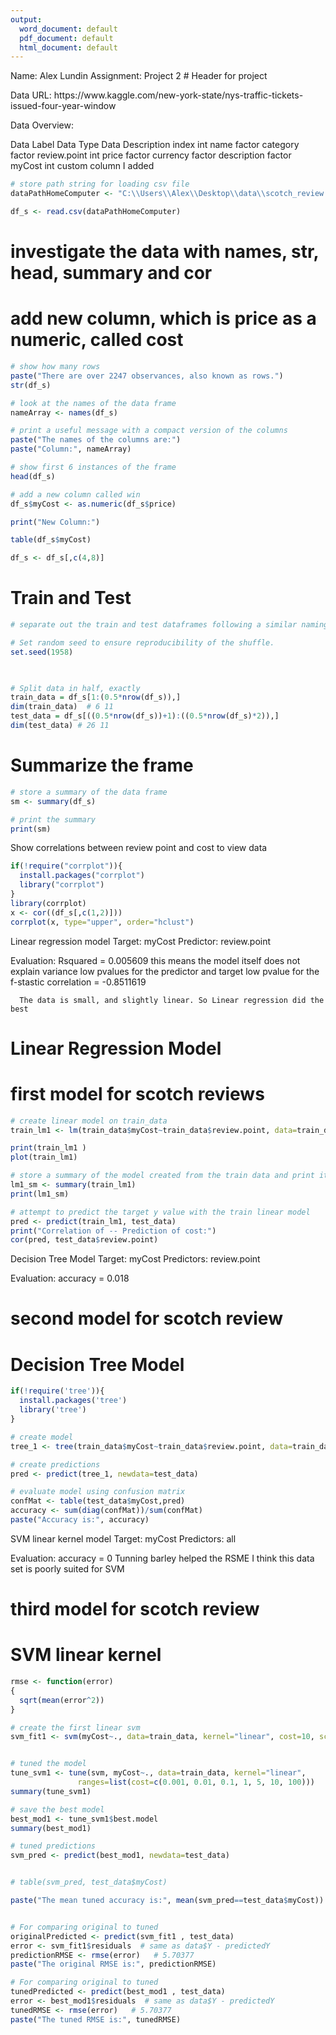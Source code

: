 ```yaml
---
output:
  word_document: default
  pdf_document: default
  html_document: default
---
```


Name: Alex Lundin
Assignment: Project 2
# Header for project

Data URL:
https://www.kaggle.com/new-york-state/nys-traffic-tickets-issued-four-year-window

Data Overview:

Data Label 			Data Type 					Data Description
	index         int
	name	        factor
	category	    factor
	review.point	int
	price	        factor
	currency	    factor
	description   factor
	myCost        int                 custom column I added

												        
```r
# store path string for loading csv file
dataPathHomeComputer <- "C:\\Users\\Alex\\Desktop\\data\\scotch_review.csv"

df_s <- read.csv(dataPathHomeComputer)
```

# investigate the data with names, str, head, summary and cor
# add new column, which is price as a numeric, called cost
```r
# show how many rows
paste("There are over 2247 observances, also known as rows.")
str(df_s)

# look at the names of the data frame
nameArray <- names(df_s)

# print a useful message with a compact version of the columns
paste("The names of the columns are:")
paste("Column:", nameArray)

# show first 6 instances of the frame
head(df_s)

# add a new column called win
df_s$myCost <- as.numeric(df_s$price)

print("New Column:")

table(df_s$myCost)

df_s <- df_s[,c(4,8)]

```

# Train and Test	
```r
# separate out the train and test dataframes following a similar naming convention of original frame

# Set random seed to ensure reproducibility of the shuffle.
set.seed(1958)


 
# Split data in half, exactly
train_data = df_s[1:(0.5*nrow(df_s)),]
dim(train_data)  # 6 11
test_data = df_s[((0.5*nrow(df_s))+1):((0.5*nrow(df_s)*2)),]
dim(test_data) # 26 11

```




# Summarize the frame

```r
# store a summary of the data frame
sm <- summary(df_s)

# print the summary
print(sm)

```
Show correlations between review point and cost to view data

```r
if(!require("corrplot")){
  install.packages("corrplot")  
  library("corrplot")
}
library(corrplot)
x <- cor((df_s[,c(1,2)]))
corrplot(x, type="upper", order="hclust")


```




Linear regression model
   Target: myCost
   Predictor: review.point
   
   Evaluation:
      Rsquared = 0.005609
          this means the model itself does not explain variance
      low pvalues for the predictor and target
      low pvalue for the f-stastic
      correlation = -0.8511619

      The data is small, and slightly linear. So Linear regression did the best

# Linear Regression Model
# first model for scotch reviews
```r
# create linear model on train_data
train_lm1 <- lm(train_data$myCost~train_data$review.point, data=train_data)

print(train_lm1 )
plot(train_lm1)

# store a summary of the model created from the train data and print it
lm1_sm <- summary(train_lm1)
print(lm1_sm)

# attempt to predict the target y value with the train linear model
pred <- predict(train_lm1, test_data)
print("Correlation of -- Prediction of cost:")
cor(pred, test_data$review.point)
```





Decision Tree Model
   Target: myCost
   Predictors: review.point
   
   Evaluation:
      accuracy    =  0.018
      
# second model for scotch review
# Decision Tree Model
```r
if(!require('tree')){
  install.packages('tree')  
  library('tree')
}

# create model
tree_1 <- tree(train_data$myCost~train_data$review.point, data=train_data)

# create predictions
pred <- predict(tree_1, newdata=test_data)

# evaluate model using confusion matrix
confMat <- table(test_data$myCost,pred)
accuracy <- sum(diag(confMat))/sum(confMat)
paste("Accuracy is:", accuracy)

```






SVM linear kernel model
   Target: myCost
   Predictors: all
   
   Evaluation:
      accuracy = 0
      Tunning barley helped the RSME
      I think this data set is poorly suited for SVM
      
# third model for scotch review
# SVM linear kernel 

```r
rmse <- function(error)
{
  sqrt(mean(error^2))
}

# create the first linear svm
svm_fit1 <- svm(myCost~., data=train_data, kernel="linear", cost=10, scale=FALSE)


# tuned the model
tune_svm1 <- tune(svm, myCost~., data=train_data, kernel="linear",
               ranges=list(cost=c(0.001, 0.01, 0.1, 1, 5, 10, 100)))
summary(tune_svm1)

# save the best model
best_mod1 <- tune_svm1$best.model
summary(best_mod1)

# tuned predictions
svm_pred <- predict(best_mod1, newdata=test_data)


# table(svm_pred, test_data$myCost)

paste("The mean tuned accuracy is:", mean(svm_pred==test_data$myCost))


# For comparing original to tuned
originalPredicted <- predict(svm_fit1 , test_data)
error <- svm_fit1$residuals  # same as data$Y - predictedY
predictionRMSE <- rmse(error)   # 5.70377
paste("The original RMSE is:", predictionRMSE)

# For comparing original to tuned
tunedPredicted <- predict(best_mod1 , test_data)
error <- best_mod1$residuals  # same as data$Y - predictedY
tunedRMSE <- rmse(error)   # 5.70377
paste("The tuned RMSE is:", tunedRMSE)






 

```

